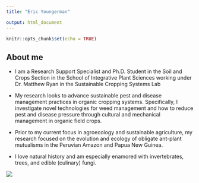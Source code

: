 ```yaml
---
title: "Eric Youngerman"

output: html_document
---
```


```r
knitr::opts_chunk$set(echo = TRUE)
```

## About me
- I am a Research Support Specialist and Ph.D. Student in the Soil and Crops Section in the School of Integrative Plant Sciences working under Dr. Matthew Ryan in the Sustainable Cropping Systems Lab 

- My research looks to advance sustainable pest and disease management practices in organic cropping systems. Specifically, I investigate novel technologies for weed management and how to reduce pest and disease pressure through cultural and mechanical management in organic field crops. 

- Prior to my current focus in agroecology and sustainable agriculture, my research focused on the evolution and ecology of obligate ant-plant mutualisms in the Peruvian Amazon and Papua New Guinea.  

- I love natural history and am especially enamored with invertebrates, trees, and edible (culinary) fungi.  

![](IMG_17261.jpeg)